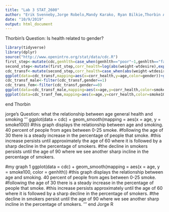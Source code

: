 ```yaml
---
title: "Lab 3 STAT_2600"
author: "Erik Svenneby,Jorge Robelo,Mandy Karako, Ryan Bilkie,Thorbin Atwell-Donaghey"
date: "10/9/2019"
output: html_document
---
```

Thorbin's Question: Is health related to gender? 
```R
library(tidyverse)
library(dplyr)
source("http://www.openintro.org/stat/data/cdc.R")
first_step<-mutate(cdc,genhlth=case_when(genhlth=="poor"~1,genhlth=="fair"~2,genhlth=="good"~3,genhlth=="very good"~4,genhlth=="excellent"~5))
second_step<-mutate(first_step,corr_health=log(abs(weight-wtdesire),exp(1)))
cdc_transf<-mutate(second_step,corr_health=case_when(abs(weight-wtdesire)==0~genhlth,weight-wtdesire!=0~corr_health),gender=case_when(gender=="m"~1,gender=="f"~0),case_when(smoke100==TRUE~"100 cig.club",smoke100==0~"non-smoker"))
ggplot(data=cdc_transf,mapping=aes(x=corr_health,y=age,color=gender))+geom_point()+geom_smooth()+facet_wrap(~class=smoke100,nrow=2 )
cdc_transf_male<-filter(cdc_transf,gender==1)
cdc_trans_fem<-filter(cdc_transf,gender==0)
ggplot(data=cdc_transf_male,mapping=aes(x=age,y=corr_health,color=smoke100))
ggplot(data=cdc_tranf_fem,mapping=aes(x=age,y=corr_health,color=smoke100))
```
end Thorbin


jorge's Question: what the relationship between age general health and smoking 
'''
ggplot(data = cdc) + 
  geom_smooth(mapping = aes(x = age, y = smoke100))
#this graph displays the relationship between age and smoking. 40 percent of people from ages between 0-25 smoke. 
#following the age of 30 there is a steady increase in the percentage of people that smoke. 
#this increase persists until approximately the age of 60 where it is followed by a sharp decline in the percentage of smokers. 
#the decline in smokers persists until the age of 90 where we see another sharp incline in the percentage of smokers. 

#my graph 1 
ggplot(data = cdc) + 
  geom_smooth(mapping = aes(x = age, y = smoke100,  color = genhlth))
#this graph displays the relationship between age and smoking. 40 percent of people from ages between 0-25 smoke. 
#following the age of 30 there is a steady increase in the percentage of people that smoke. 
#this increase persists approximately until the age of 60 where it is followed by a sharp decline in the percentage of smokers. 
#the decline in smokers persist until the age of 90 where we see another sharp incline in the percentage of smokers. 
'''
end Jorge R

